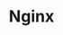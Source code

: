 ---
title: "Nginx"
meta_desc: "Understand how websites are delivered to users. Learn howto configure this powerful web server and reverse proxy for high performance and reliability."
---